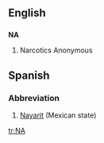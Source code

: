 {{see|Appendix:Variations of 'na'}}

==English==
==={{initialism}}===
'''NA'''

#Narcotics Anonymous



==Spanish==
===Abbreviation===
#[[Nayarit]] (Mexican state)

[[tr:NA]]
